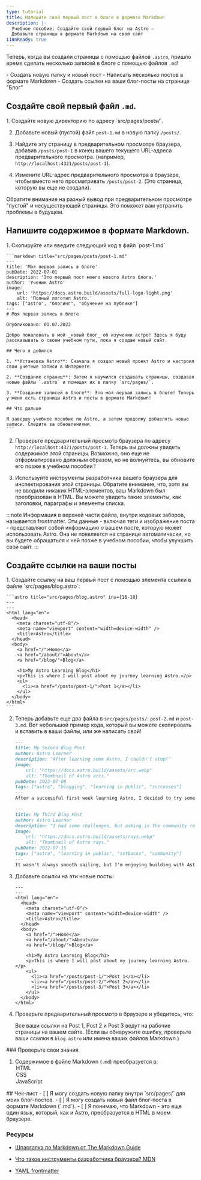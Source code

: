 ```yaml
---
type: tutorial
title: Напишите свой первый пост в блоге в формате Markdown
description: |-
  Учебное пособие: Создайте свой первый блог на Astro —
  Добавьте страницы в формате Markdown на свой сайт
i18nReady: true
---
```


Теперь, когда вы создали страницы с помощью файлов `.astro`, пришло время сделать несколько записей в блоге с помощью файлов `.md`!

<PreCheck>
  - Создать новую папку и новый пост
  - Написать несколько постов в формате Markdown
  - Создать ссылки на ваши блог-посты на странице "Блог"
</PreCheck>

## Создайте свой первый файл `.md`.

<Steps>
1. Создайте новую директорию по адресу `src/pages/posts/`. 

2. Добавьте новый (пустой) файл `post-1.md` в новую папку `/posts/`.

3. Найдите эту страницу в предварительном просмотре браузера, добавив `/posts/post-1` в конец вашего текущего URL-адреса предварительного просмотра. (например, `http://localhost:4321/posts/post-1`).

4. Измените URL-адрес предварительного просмотра в браузере, чтобы вместо него просматривать `/posts/post-2`. (Это страница, которую вы еще не создали). 
</Steps>

   Обратите внимание на разный вывод при предварительном просмотре "пустой" и несуществующей страницы. Это поможет вам устранить проблемы в будущем.


## Напишите содержимое в формате Markdown.

<Steps>
1. Скопируйте или введите следующий код в файл `post-1.md`

    ```markdown title="src/pages/posts/post-1.md"
    ---
    title: 'Моя первая запись в блоге'
    pubDate: 2022-07-01
    description: 'Это первый пост моего нового Astro блога.'
    author: 'Ученик Astro'
    image:
        url: 'https://docs.astro.build/assets/full-logo-light.png'
        alt: 'Полный логотип Astro.'
    tags: ["astro", "блогинг", "обучение на публике"]
    ---
    # Моя первая запись в блоге

    Опубликовано: 01.07.2022

    Добро пожаловать в мой _новый блог_ об изучении астро! Здесь я буду рассказывать о своем учебном пути, пока я создаю новый сайт.

    ## Чего я добился

    1. **Установка Astro**: Сначала я создал новый проект Astro и настроил свои учетные записи в Интернете.

    2. **Создание страниц**: Затем я научился создавать страницы, создавая новые файлы `.astro` и помещая их в папку `src/pages/`.

    3. **Создание записей в блоге**: Это моя первая запись в блоге! Теперь у меня есть страницы Astro и посты в формате Markdown!

    ## Что дальше

    Я завершу учебное пособие по Astro, а затем продолжу добавлять новые записи. Следите за обновлениями.
    ```

2. Проверьте предварительный просмотр браузера по адресу `http://localhost:4321/posts/post-1`. Теперь вы должны увидеть содержимое этой страницы. Возможно, оно еще не отформатировано должным образом, но не волнуйтесь, вы обновите его позже в учебном пособии	!

3. Используйте инструменты разработчика вашего браузера для инспектирования этой страницы. Обратите внимание, что, хотя вы не вводили никаких HTML-элементов, ваш Markdown был преобразован в HTML. Вы можете увидеть такие элементы, как заголовки, параграфы и элементы списка.	
</Steps>

:::note
Информация в верхней части файла, внутри кодовых заборов, называется frontmatter. Эти данные - включая теги и изображение поста - представляют собой информацию *о* вашем посте, которую может использовать Astro. Она не появляется на странице автоматически, но вы будете обращаться к ней позже в учебном пособии, чтобы улучшить свой сайт. 
:::

## Создайте ссылки на ваши посты

<Steps>
1. Создайте ссылку на ваш первый пост с помощью элемента ссылки в файле `src/pages/blog.astro`:
 
    ```astro title="src/pages/blog.astro" ins={16-18}
    ---
    ---
    <html lang="en">
      <head>
        <meta charset="utf-8"/>
        <meta name="viewport" content="width=device-width" />
        <title>Astro</title>
      </head>
      <body>
        <a href="/">Home</a>
        <a href="/about/">About</a>
        <a href="/blog/">Blog</a>

        <h1>My Astro Learning Blog</h1>
        <p>This is where I will post about my journey learning Astro.</p>
        <ul>
          <li><a href="/posts/post-1/">Post 1</a></li>
        </ul>
      </body>
    </html>
    ```
2. Теперь добавьте еще два файла в `src/pages/posts/`: `post-2.md` и `post-3.md`. Вот небольшой пример кода, который вы можете скопировать и вставить в ваши файлы, или же написать свой!

    ```md title="src/pages/posts/post-2.md"
    ---
    title: My Second Blog Post
    author: Astro Learner
    description: "After learning some Astro, I couldn't stop!"
    image: 
        url: "https://docs.astro.build/assets/arc.webp"
        alt: "Thumbnail of Astro arcs."
    pubDate: 2022-07-08
    tags: ["astro", "blogging", "learning in public", "successes"]
    ---
    After a successful first week learning Astro, I decided to try some more. I wrote and imported a small component from memory!
    ```

    ```md title="src/pages/posts/post-3.md"
    ---
    title: My Third Blog Post
    author: Astro Learner
    description: "I had some challenges, but asking in the community really helped!"
    image: 
        url: "https://docs.astro.build/assets/rays.webp"
        alt: "Thumbnail of Astro rays."
    pubDate: 2022-07-15
    tags: ["astro", "learning in public", "setbacks", "community"]
    ---
    It wasn't always smooth sailing, but I'm enjoying building with Astro. And, the [Discord community](https://astro.build/chat) is really friendly and helpful!
    ```

3. Добавьте ссылки на эти новые посты:

    ```astro title="src/pages/blog.astro" ins={18-19}
    ---
    ---
    <html lang="en">
      <head>
        <meta charset="utf-8"/>
        <meta name="viewport" content="width=device-width" />
        <title>Astro</title>
      </head>
      <body>
        <a href="/">Home</a>
        <a href="/about/">About</a>
        <a href="/blog/">Blog</a>

        <h1>My Astro Learning Blog</h1>
        <p>This is where I will post about my journey learning Astro.</p>
        <ul>
          <li><a href="/posts/post-1/">Post 1</a></li>
          <li><a href="/posts/post-2/">Post 2</a></li>
          <li><a href="/posts/post-3/">Post 3</a></li>
        </ul>
      </body>
    </html>
    ```

4. Проверьте предварительный просмотр в браузере и убедитесь, что:

    Все ваши ссылки на Post 1, Post 2 и Post 3 ведут на рабочие страницы на вашем сайте. (Если вы обнаружите ошибку, проверьте ваши ссылки в `blog.astro` или имена ваших файлов Markdown.)
</Steps>

<Box icon="question-mark">
### Проверьте свои знания

1. Содержимое в файле Markdown (`.md`) преобразуется в:
    <MultipleChoice>
        <Option isCorrect>HTML</Option>
        <Option>CSS</Option>
        <Option>JavaScript</Option>
    </MultipleChoice>
</Box>

<Box icon="check-list">
## Чек-лист

<Checklist>
- [ ] Я могу создать новую папку внутри `src/pages/` для моих блог-постов.
- [ ] Я могу создать новый файл блог-поста в формате Markdown (`.md`).
- [ ] Я понимаю, что Markdown - это еще один язык, который, как и Astro, преобразуется в HTML в моем браузере.
</Checklist>
</Box>

### Ресурсы

- [Шпаргалка по Markdown от The Markdown Guide](https://www.markdownguide.org/cheat-sheet/) <Badge class="neutral-badge" text="внешняя ссылка" />

- [Что такое инструменты разработчика браузера? MDN](https://developer.mozilla.org/ru/docs/Learn/Common_questions/Tools_and_setup/What_are_browser_developer_tools) <Badge class="neutral-badge" text="внешняя ссылка" />

- [YAML frontmatter](https://assemble.io/docs/YAML-front-matter.html) <Badge class="neutral-badge" text="внешняя ссылка" />
